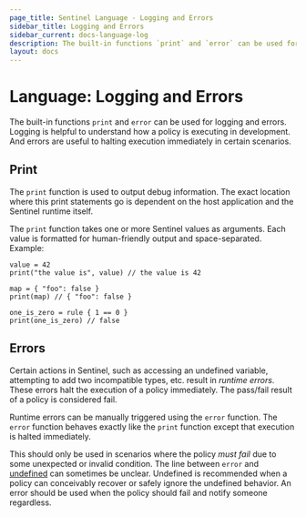 ```yaml
---
page_title: Sentinel Language - Logging and Errors
sidebar_title: Logging and Errors
sidebar_current: docs-language-log
description: The built-in functions `print` and `error` can be used for logging and errors.
layout: docs
---
```


# Language: Logging and Errors

The built-in functions `print` and `error` can be used for logging
and errors. Logging is helpful to understand how a policy is executing
in development. And errors are useful to halting execution immediately in
certain scenarios.

## Print

The `print` function is used to output debug information. The exact location
where this print statements go is dependent on the host application and
the Sentinel runtime itself.

The `print` function takes one or more Sentinel values as arguments.
Each value is formatted for human-friendly output and space-separated.
Example:

```sentinel
value = 42
print("the value is", value) // the value is 42

map = { "foo": false }
print(map) // { "foo": false }

one_is_zero = rule { 1 == 0 }
print(one_is_zero) // false
```

## Errors

Certain actions in Sentinel, such as accessing an undefined variable,
attempting to add two incompatible types, etc. result in _runtime errors_.
These errors halt the execution of a policy immediately. The pass/fail result
of a policy is considered fail.

Runtime errors can be manually triggered using the `error` function.
The `error` function behaves exactly like the `print` function except that
execution is halted immediately.

This should only be used in scenarios where the policy _must fail_ due to
some unexpected or invalid condition. The line between `error` and
[undefined](/sentinel/language/undefined) can sometimes be unclear. Undefined
is recommended when a policy can conceivably recover or safely ignore the
undefined behavior. An error should be used when the policy should fail and
notify someone regardless.
